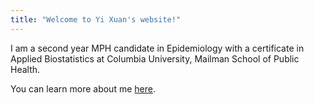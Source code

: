 ```yaml
---
title: "Welcome to Yi Xuan's website!"
---
```


I am a second year MPH candidate in Epidemiology with a certificate in Applied Biostatistics at Columbia University, Mailman School of Public Health.

You can learn more about me [here](about.html).

